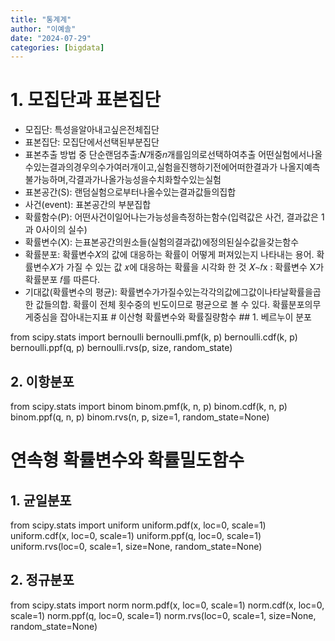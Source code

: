 ```yaml
---
title: "통계계"
author: "이예솔"
date: "2024-07-29"
categories: [bigdata]
---
```


# 1. 모집단과 표본집단
- 모집단: 특성을알아내고싶은전체집단
- 표본집단: 모집단에서선택된부분집단
- 표본추출 방법 중 단순랜덤추출:𝑁개중𝑛개를임의로선택하여추출
어떤실험에서나올수있는결과의경우의수가여러개이고,실험을진행하기전에어떠한결과가
나올지예측불가능하며,각결과가나올가능성을수치화할수있는실험
- 표본공간(S): 랜덤실험으로부터나올수있는결과값들의집합
- 사건(event): 표본공간의 부분집합
- 확률함수(P): 어떤사건이일어나는가능성을측정하는함수(입력값은 사건, 결과값은 1과 0사이의 실수)
- 확률변수(X): 는표본공간의원소들(실험의결과값)에정의된실수값을갖는함수
- 확률분포: 확률변수𝑋의 값에 대응하는 확률이 어떻게 퍼져있는지 나타내는 용어. 확률변수𝑋가 가질 수 있는 값 𝑥에 대응하는 확률을 시각화 한 것
 𝑋∼𝑓x : 확률변수 X가 확률분포 𝑓를 따른다.
- 기대값(확률변수의 평균): 확률변수가가질수있는각각의값에그값이나타날확률을곱한
값들의합.
확률이 전체 횟수중의 빈도이므로 평균으로 볼 수 있다. 확률분포의무게중심을 잡아내는지표
# 이산형 확률변수와 확률질량함수
## 1. 베르누이 분포

from scipy.stats import bernoulli
bernoulli.pmf(k, p)
bernoulli.cdf(k, p)
bernoulli.ppf(q, p)
bernoulli.rvs(p, size, random_state)

## 2. 이항분포
from scipy.stats import binom
binom.pmf(k, n, p)
binom.cdf(k, n, p)
binom.ppf(q, n, p)
binom.rvs(n, p, size=1, random_state=None)

# 연속형 확률변수와 확률밀도함수
## 1. 균일분포
from scipy.stats import uniform
uniform.pdf(x, loc=0, scale=1)
uniform.cdf(x, loc=0, scale=1)
uniform.ppf(q, loc=0, scale=1)
uniform.rvs(loc=0, scale=1, size=None, random_state=None)

## 2. 정규분포
from scipy.stats import norm
norm.pdf(x, loc=0, scale=1)
norm.cdf(x, loc=0, scale=1)
norm.ppf(q, loc=0, scale=1)
norm.rvs(loc=0, scale=1, size=None, random_state=None)
